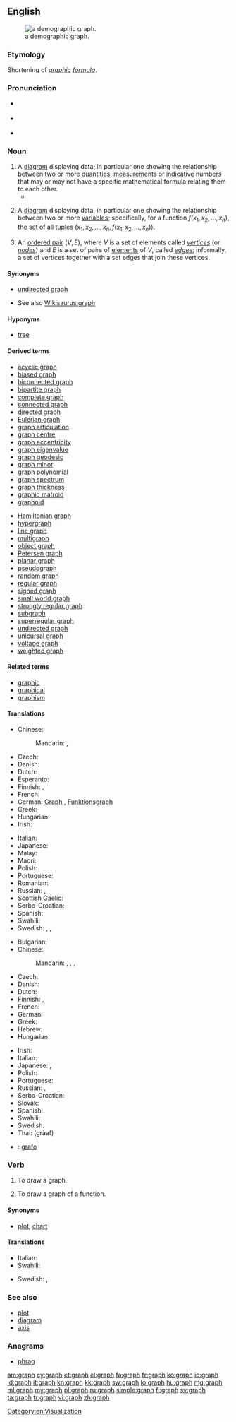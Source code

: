 {{also|Graph|-graph}}
==English==

{{wikipedia}}
[[File:Demography graphic of Pichilemu.png|thumb|a demographic graph.]]

===Etymology===
Shortening of ''[[graphic]] [[formula]]''.

===Pronunciation===
* {{a|RP}} {{IPA|/ɡɹɑːf/}}
* {{a|US|Northern England}} {{IPA|/ɡɹæf/}}
* {{rhymes|ɑːf|æf}}

===Noun===
{{en-noun}}

# A [[diagram]] displaying data; in particular one showing the relationship between two or more [[quantity|quantities]], [[measurement]]s or [[indicative]] numbers that may or may not have a specific mathematical formula relating them to each other.
#*{{quote-magazine|date=2012-03
|author=[[w:Brian Hayes (scientist)|Brian Hayes]]
|title=Pixels or Perish
|volume=100|issue=2|page=106
|magazine=[[w:American Scientist|American Scientist]]
|url=http://www.americanscientist.org/issues/pub/pixels-or-perish
|passage=Drawings and pictures are more than mere ornaments in scientific discourse. Blackboard sketches, geological maps, diagrams of molecular structure, astronomical photographs, MRI images, the many varieties of statistical charts and '''graphs''': These pictorial devices are indispensable tools for presenting evidence, for explaining a theory, for telling a story.}}
# {{context|mathematics|lang=en}} A [[diagram]] displaying data, in particular one showing the relationship between two or more [[variable]]s; specifically, for a function <math>f(x_1, x_2, \ldots, x_n)</math>, the [[set]] of all [[tuple]]s <math>(x_1, x_2, \ldots, x_n, f(x_1, x_2, \ldots, x_n))</math>.
# {{context|graph theory|lang=en}} An [[ordered pair]] <math>(V,E)</math>, where <math>V</math> is a set of elements called ''[[vertex|vertices]]'' (or ''[[node]]s'') and <math>E</math> is a set of pairs of [[element]]s of <math>V</math>, called ''[[edge]]s''; informally, a set of vertices together with a set edges that join these vertices.

====Synonyms====
* {{sense|in graph theory}} [[undirected graph]]
* See also [[Wikisaurus:graph]]

====Hyponyms====
* {{sense|in graph theory}} [[tree]]

====Derived terms====
{{der-top}}
* [[acyclic graph]]
* [[biased graph]]
* [[biconnected graph]]
* [[bipartite graph]]
* [[complete graph]]
* [[connected graph]]
* [[directed graph]]
* [[Eulerian graph]]
* [[graph articulation]]
* [[graph centre]]
* [[graph eccentricity]]
* [[graph eigenvalue]]
* [[graph geodesic]]
* [[graph minor]]
* [[graph polynomial]]
* [[graph spectrum]]
* [[graph thickness]]
* [[graphic matroid]]
* [[graphoid]]
{{der-mid}}
* [[Hamiltonian graph]]
* [[hypergraph]]
* [[line graph]]
* [[multigraph]]
* [[object graph]]
* [[Petersen graph]]
* [[planar graph]]
* [[pseudograph]]
* [[random graph]]
* [[regular graph]]
* [[signed graph]]
* [[small world graph]]
* [[strongly regular graph]]
* [[subgraph]]
* [[superregular graph]]
* [[undirected graph]]
* [[unicursal graph]]
* [[voltage graph]]
* [[weighted graph]]
{{der-bottom}}

====Related terms====
* [[graphic]]
* [[graphical]]
* [[graphism]]

====Translations====
{{trans-top|mathematical diagram}}
* Chinese:
*: Mandarin: {{t|cmn|圖表|sc=Hani}}, {{t|cmn|图表|tr=túbiǎo|sc=Hani}}
* Czech: {{t-|cs|graf|m}}
* Danish: {{t-|da|graf|c}}
* Dutch: {{t+|nl|grafiek}}
* Esperanto: {{t-|eo|grafeo}}
* Finnish: {{t+|fi|diagrammi}}, {{t-|fi|kaaviokuva}}
* French: {{t+|fr|graphique|m}}
* German: [[Graph]] {{g|m}}, [[Funktionsgraph]] {{g|m}}
* Greek: {{t-|el|γράφημα|n|tr=gráfima|sc=Grek}}
* Hungarian: {{t+|hu|ábra}}
* Irish: {{t-|ga|graf|m}}
{{trans-mid}}
* Italian: {{t+|it|grafico|m}}
* Japanese: {{t-|ja|グラフ|tr=gurafu}}
* Malay: {{t-|ms|graf}}
* Maori: {{t-|mi|kauwhatu}}
* Polish: {{t+|pl|wykres|m}}
* Portuguese: {{t+|pt|gráfico|m}}
* Romanian: {{t-|ro|grafic|m}}
* Russian: {{t+|ru|график|m|tr=gráfik}}, {{t+|ru|диаграмма|f|tr=diagrámma}}
* Scottish Gaelic: {{t-|gd|graf|m}}
* Serbo-Croatian: {{t-|sh|graf|m}}
* Spanish: {{t+|es|gráfico|m}}
* Swahili: {{t+|sw|jedwali}}
* Swedish: {{t+|sv|diagram|n}}, {{t+|sv|graf|c}}, {{t+|sv|kurva|c}}
{{trans-bottom}}

{{trans-top|an ordered pair in graph theory}}
* Bulgarian: {{t-|bg|граф|m}}
* Chinese:
*: Mandarin: {{t|cmn|圖|sc=Hani}}, {{t|cmn|图|tr=tú|sc=Hani}}, {{t|cmn|圖表|sc=Hani}}, {{t|cmn|图表|tr=túbiǎo|sc=Hani}}
* Czech: {{t-|cs|graf|m}}
* Danish: {{t-|da|graf|c}}
* Dutch: {{t+|nl|graaf}}
* Finnish: {{t+|fi|graafi}}, {{t+|fi|verkko}}
* French: {{t+|fr|graphe|m}}
* German: {{t+|de|Graph|m}}
* Greek: {{t-|el|γράφημα|n|tr=gráfima|sc=Grek}}
* Hebrew: {{t+|he|גרף|m|tr=gráf}}
* Hungarian: {{t+|hu|gráf}}
{{trans-mid}}
* Irish: {{t-|ga|graf|m}}
* Italian: {{t+|it|grafo|m}}
* Japanese: {{t-|ja|グラフ|tr=gurafu}}, {{t-|ja|図表|tr=ずひょう, zuhyō|sc=Jpan}}
* Polish: {{t+|pl|graf}}
* Portuguese: {{t+|pt|grafo|m}}
* Russian: {{t+|ru|граф|m|tr=graf}}, {{t+|ru|диаграмма|f|tr=diagrámma}}
* Serbo-Croatian: {{t-|sh|graf|m}}
* Slovak: {{t-|sk|graf|m}}
* Spanish: {{t-|es|grafo|m}}
* Swahili: {{t+|sw|jedwali}}
* Swedish: {{t+|sv|graf|c}}
* Thai: {{Thai|[[กราฟ]]}} (gràaf)
{{trans-bottom}}

<!--Remove this section once all of the translations below have been moved into the tables above.-->
{{checktrans-top}}
* {{ttbc|es}}: [[grafo]] {{g|m}}
{{trans-bottom}}

===Verb===
{{en-verb}}

# {{context|transitive|lang=en}} To draw a graph.
# {{context|transitive|mathematics|lang=en}} To draw a graph of a function.

====Synonyms====
* {{sense|draw a graph of}} [[plot]], [[chart]]

====Translations====
{{trans-top|draw a graph of}}
* Italian: {{t-|it|graficare}}
* Swahili: {{t+|sw|jedwali}}
{{trans-mid}}
* Swedish: {{t+|sv|plotta}}, {{t-|sv|rita diagram}}
{{trans-bottom}}

===See also===
* [[plot]]
* [[diagram]]
* [[axis]]

===Anagrams===
* [[phrag#English|phrag]]

[[Category:en:Visualization]]

[[am:graph]]
[[cy:graph]]
[[et:graph]]
[[el:graph]]
[[fa:graph]]
[[fr:graph]]
[[ko:graph]]
[[io:graph]]
[[id:graph]]
[[it:graph]]
[[kn:graph]]
[[kk:graph]]
[[sw:graph]]
[[lo:graph]]
[[hu:graph]]
[[mg:graph]]
[[ml:graph]]
[[my:graph]]
[[pl:graph]]
[[ru:graph]]
[[simple:graph]]
[[fi:graph]]
[[sv:graph]]
[[ta:graph]]
[[tr:graph]]
[[vi:graph]]
[[zh:graph]]